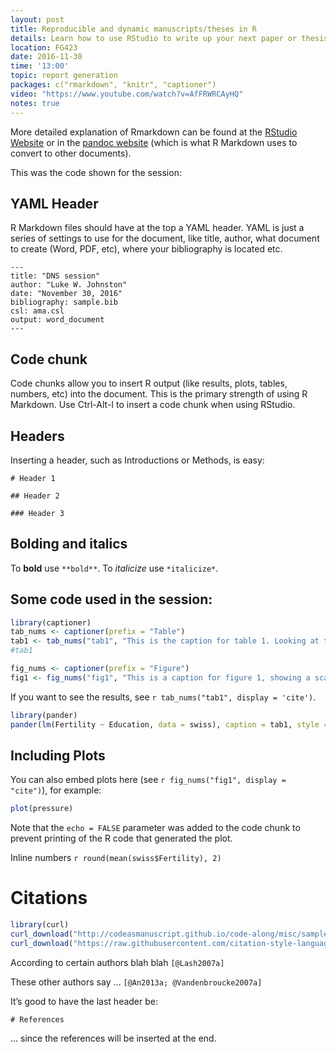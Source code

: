 ```yaml
---
layout: post
title: Reproducible and dynamic manuscripts/theses in R
details: Learn how to use RStudio to write up your next paper or thesis.
location: FG423
date: 2016-11-30
time: '13:00'
topic: report generation
packages: c("rmarkdown", "knitr", "captioner")
video: "https://www.youtube.com/watch?v=AfFRWRCAyHQ"
notes: true
---
```


More detailed explanation of Rmarkdown can be found at the 
[RStudio Website](http://rmarkdown.rstudio.com/) or in the 
[pandoc website](http://pandoc.org/) (which is what R Markdown uses to convert
to other documents).

This was the code shown for the session:

## YAML Header

R Markdown files should have at the top a YAML header. YAML is just a series of
settings to use for the document, like title, author, what document to create
(Word, PDF, etc), where your bibliography is located etc.

```
---
title: "DNS session"
author: "Luke W. Johnston"
date: "November 30, 2016"
bibliography: sample.bib
csl: ama.csl
output: word_document
---
```

## Code chunk

Code chunks allow you to insert R output (like results, plots, tables, numbers,
etc) into the document. This is the primary strength of using R Markdown. Use
Ctrl-Alt-I to insert a code chunk when using RStudio.

## Headers

Inserting a header, such as Introductions or Methods, is easy:

```
# Header 1

## Header 2

### Header 3
```

## Bolding and italics

To **bold** use `**bold**`. To *italicize* use `*italicize*`.

## Some code used in the session:

```r
library(captioner)
tab_nums <- captioner(prefix = "Table")
tab1 <- tab_nums("tab1", "This is the caption for table 1. Looking at the regression from the swiss dataset.")
#tab1

fig_nums <- captioner(prefix = "Figure")
fig1 <- fig_nums("fig1", "This is a caption for figure 1, showing a scatter plot.")
```

If you want to see the results, see `r tab_nums("tab1", display = 'cite')`.

```r
library(pander)
pander(lm(Fertility ~ Education, data = swiss), caption = tab1, style = 'rmarkdown')
```

## Including Plots

You can also embed plots here (see `r fig_nums("fig1", display = "cite")`), for example:

```r
plot(pressure)
```

Note that the `echo = FALSE` parameter was added to the code chunk to prevent printing of the R code that generated the plot.

Inline numbers `r round(mean(swiss$Fertility), 2)`

# Citations

```r
library(curl)
curl_download("http://codeasmanuscript.github.io/code-along/misc/sample.bib", "sample.bib")
curl_download("https://raw.githubusercontent.com/citation-style-language/styles/master/american-medical-association.csl", "ama.csl")
```

According to certain authors blah blah `[@Lash2007a]`

These other authors say ... `[@An2013a; @Vandenbroucke2007a]`

It's good to have the last header be:

```
# References
```

... since the references will be inserted at the end.
